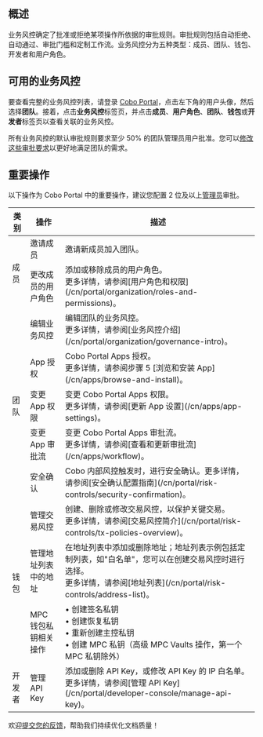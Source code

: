 ## 概述
业务风控确定了批准或拒绝某项操作所依据的审批规则。审批规则包括自动拒绝、自动通过、审批门槛和定制工作流。业务风控分为五种类型：成员、团队、钱包、开发者和用户角色。

## 可用的业务风控
要查看完整的业务风控列表，请登录 [Cobo Portal](https://portal.cobo.com/login)，点击左下角的用户头像，然后选择**团队**。接着，点击**业务风控**标签页，并点击**成员**、**用户角色**、**团队**、**钱包**或**开发者**标签页以查看关联的业务风控。

<Note>所有业务风控的默认审批规则要求至少 50% 的团队管理员用户批准。您可以[修改这些审批要求](/cn/portal/organization/governance-edit)以更好地满足团队的需求。</Note>

## 重要操作
以下操作为 Cobo Portal 中的重要操作，建议您配置 2 位及以上[管理员](/cn/portal/organization/roles-and-permissions)审批。

<table className="six-columns">
  <thead>
    <tr>
      <th>类别</th>
      <th>操作</th>
      <th>描述</th>
    </tr>
  </thead>
  <tbody>
    <tr>
      <td rowspan="2">成员</td>
      <td>邀请成员</td>
      <td>邀请新成员加入团队。</td>
    </tr>
    <tr>
      <td>更改成员的用户角色</td>
      <td>添加或移除成员的用户角色。<br />更多详情，请参阅[用户角色和权限](/cn/portal/organization/roles-and-permissions)。</td>
    </tr>
    <tr>
      <td rowspan="5">团队</td>
      <td>编辑业务风控</td>
      <td>编辑团队的业务风控。<br />更多详情，请参阅[业务风控介绍](/cn/portal/organization/governance-intro)。</td>
    </tr>
    <tr>
      <td>App 授权</td>
      <td>Cobo Portal Apps 授权。<br />更多详情，请参阅步骤 5 [浏览和安装 App](/cn/apps/browse-and-install)。</td>
    </tr>
    <tr>
      <td>变更 App 权限</td>
      <td>变更 Cobo Portal Apps 权限。<br />更多详情，请参阅[更新 App 设置](/cn/apps/app-settings)。</td>
    </tr>
    <tr>
      <td>变更 App 审批流</td>
      <td>变更 Cobo Portal Apps 审批流。<br />更多详情，请参阅[查看和更新审批流](/cn/apps/workflow)。</td>
    </tr>
    <tr>
      <td>安全确认</td>
      <td>Cobo 内部风控触发时，进行安全确认。更多详情，请参阅[安全确认配置指南](/cn/portal/risk-controls/security-confirmation)。</td>
    </tr>
    <tr>
      <td rowspan="3">钱包</td>
      <td>管理交易风控</td>
      <td>创建、删除或修改交易风控，以保护关键交易。<br />更多详情，请参阅[交易风控简介](/cn/portal/risk-controls/tx-policies-overview)。</td>
    </tr>
    <tr>
      <td>管理地址列表中的地址</td>
      <td>在地址列表中添加或删除地址；地址列表示例包括定制列表，如"白名单"，您可以在创建交易风控时进行选择。<br />更多详情，请参阅[地址列表](/cn/portal/risk-controls/address-list)。</td>
    </tr>
    <tr>
      <td>MPC 钱包私钥相关操作</td>
      <td>• 创建签名私钥<br />• 创建恢复私钥<br />• 重新创建主控私钥<br />• 创建 MPC 私钥（高级 MPC Vaults 操作，第一个 MPC 私钥除外）</td>
    </tr>
    <tr>
      <td>开发者</td>
      <td>管理 API Key</td>
      <td>添加或删除 API Key，或修改 API Key 的 IP 白名单。<br />更多详情，请参阅[管理 API Key](/cn/portal/developer-console/manage-api-key)。</td>
    </tr>
  </tbody>
</table>

<Tip>欢迎[提交您的反馈](https://forms.zohopublic.com/cobo/form/DocumentFeedbackForm/formperma/QvLOhxJv1_JMsJ-1dleZ8Itb_7rzN-LtgvsDdxosoVI?referrername=manuals)，帮助我们持续优化文档质量！</Tip>
